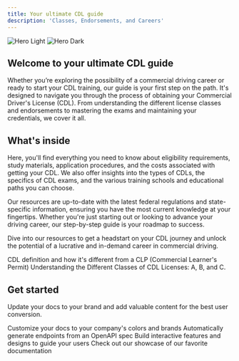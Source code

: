 ```yaml
---
title: Your ultimate CDL guide
description: 'Classes, Endorsements, and Careers'
---
```


<img
  className="block dark:hidden"
  src="https://driving-tests.org/wp-content/uploads/2023/12/cdl-truck.png"
  alt="Hero Light"
/>
<img
  className="hidden dark:block"
  src="/images/hero-dark.svg"
  alt="Hero Dark"
/>

## Welcome to your ultimate CDL guide

Whether you’re exploring the possibility of a commercial driving career or ready to start your CDL training, our guide is your first step on the path. It's designed to navigate you through the process of obtaining your Commercial Driver's License (CDL). From understanding the different license classes and endorsements to mastering the exams and maintaining your credentials, we cover it all. 

## What's inside

Here, you'll find everything you need to know about eligibility requirements, study materials, application procedures, and the costs associated with getting your CDL. We also offer insights into the types of CDLs, the specifics of CDL exams, and the various training schools and educational paths you can choose.  

Our resources are up-to-date with the latest federal regulations and state-specific information, ensuring you have the most current knowledge at your fingertips. Whether you're just starting out or looking to advance your driving career, our step-by-step guide is your roadmap to success.

Dive into our resources to get a headstart on your CDL journey and unlock the potential of a lucrative and in-demand career in commercial driving.

<CardGroup cols={2}>
  <Card
    title="What is a CDL?"
    icon="pen-to-square"
    href="https://mintlify.com/docs/quickstart"
  >
    CDL definition and how it's different from a CLP (Commercial Learner's Permit)
  </Card>
  <Card
    title="CDL Classification and Licensing"
    icon="image"
    href="https://mintlify.com/docs/development"
  >
    Understanding the Different Classes of CDL Licenses: A, B, and C.
  </Card>
</CardGroup>

## Get started

Update your docs to your brand and add valuable content for the best user conversion.

<CardGroup cols={2}>
  <Card
    title="Requirements and eligibility"
    icon="file-contract"
    href="https://mintlify.com/docs/settings/global"
  >
    Customize your docs to your company's colors and brands
  </Card>
  <Card
    title="Application process"
    icon="paste"
    href="https://mintlify.com/docs/api-playground/openapi"
  >
    Automatically generate endpoints from an OpenAPI spec
  </Card>
  <Card
    title="Study materials"
    icon="book-open"
    href="https://mintlify.com/docs/components/accordion"
  >
    Build interactive features and designs to guide your users
  </Card>
  <Card
    title="Fees and costs"
    icon="file-invoice-dollar"
    href="https://mintlify.com/showcase"
  >
    Check out our showcase of our favorite documentation
  </Card>
</CardGroup>
